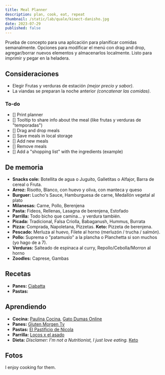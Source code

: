 ```yaml
---
title: Meal Planner
description: plan, cook, eat, repeat
thumbnail: /static/lab/quale/kinect-danisho.jpg
date: 2023-07-29
published: false
---
```


Prueba de concepto para una aplicación para planificar comidas semanalmente. Opciones para modificar el menú con drag and drop, agregar/borrar nuevos elementos y almacenarlos localmente. Listo para imprimir y pegar en la heladera.

<MealPlanner />

## Consideraciones

- Elegir Frutas y verduras de estación _(mejor precio y sabor)_.
- La viandas se preparan la noche anterior _(concatenar las comidas)_.

### To-do

- [] Print planner
- [] Tooltip to share info about the meal (like frutas y verduras de "temporadas")
- [] Drag and drop meals
- [] Save meals in local storage
- [] Add new meals
- [] Remove meals
- [] Add a "shopping list" with the ingredients (example)

## De memoria

- **Snacks cole:** Botellita de agua o Juguito, Galletitas o Alfajor, Barra de cereal o Fruta.
- **Arroz:** Risotto, Blanco, con huevo y oliva, con manteca y queso
- **Burguer:** Lucho's Sauce, Hamburguesa de carne, Medallón vegetal al plato
- **Milanesas:** Carne, Pollo, Berenjena
- **Pasta:** Fideos, Rellenas, Lasagna de berenjena, Estofado
- **Parrilla:** Todo bicho que camina... y verdura también.
- **Picada:** Tradicional, Falsa Criolla, Babaganush, Hummus, Burrata
- **Pizza:** Comprada, Napoletana, Pizzetas. **Keto:** Pizzeta de berenjena.
- **Pescado:** Merluza al huevo, Filete al horno (merluzón / trucha / salmón).
- **Pollo:** Suprema o "patamuslo" a la plancha o Planchetta si son muchos (yo hago de a 7).
- **Verduras:** Salteado de espinaca al curry, Repollo/Cebolla/Morron al horno
- **Zoodles:** Caprese, Gambas

## Recetas

- **Panes:** [Ciabatta](https://www.youtube.com/watch?v=yPRrMWc8UGM)
- **Pastas:**

## Aprendiendo

- **Cocina:** [Paulina Cocina](https://www.youtube.com/paulinacocina), [Gato Dumas Online](https://www.gatodumasonline.com.ar)
- **Panes:** [Gluten Morgen Tv](https://www.youtube.com/@GlutenMorgenTv)
- **Pastas:** [El Pastificio de Nicola](https://www.youtube.com/@ElPastificiodeNicola)
- **Parrilla:** [Locos x el asado](https://www.youtube.com/@LocosXelAsadoOficial)
- **Dieta:** _Disclamer: I'm not a Nutritionist, I just love eating._ [Keto](https://www.retocleanketo.com/vegetales-ideales-para-la-dieta-keto)

## Fotos

I enjoy cooking for them.
